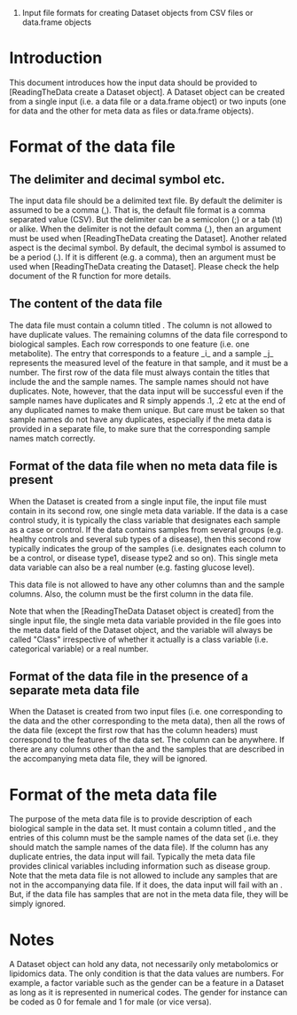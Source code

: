#Input file formats for creating Dataset objects from CSV files or data.frame objects

= Introduction =

This document introduces how the input data should be provided to [ReadingTheData create a Dataset object]. A Dataset object can be created from a single input (i.e. a data file or a data.frame object) or two inputs (one for data and the other for meta data as files or data.frame objects).

= Format of the data file =

== The delimiter and decimal symbol etc. ==

The input data file should be a delimited text file. By default the delimiter is assumed to be a comma (,). That is, the default file format is a comma separated value (CSV). But the delimiter can be a semicolon (;) or a tab (\t) or alike. When the delimiter is not the default comma (,), then an argument {{{sep}}} must be used when [ReadingTheData creating the Dataset]. Another related aspect is the decimal symbol. By default, the decimal symbol is assumed to be a period (.). If it is different (e.g. a comma), then an argument {{{dec}}} must be used when [ReadingTheData creating the Dataset]. Please check the help document of the R function {{{read.table}}} for more details.

== The content of the data file ==

The data file must contain a column titled {{{ID}}}. The {{{ID}}} column is not allowed to have duplicate values. The remaining columns of the data file correspond to biological samples. Each row corresponds to one feature (i.e. one metabolite). The entry that corresponds to a feature _i_ and a sample _j_ represents the measured level of the feature in that sample, and it must be a number. The first row of the data file must always contain the titles that include the {{{ID}}} and the sample names. The sample names should not have duplicates. Note, however, that the data input will be successful even if the sample names have duplicates and R simply appends .1, .2 etc at the end of any duplicated names to make them unique. But care must be taken so that sample names do not have any duplicates, especially if the meta data is provided in a separate file, to make sure that the corresponding sample names match correctly.

== Format of the data file when no meta data file is present ==

When the Dataset is created from a single input file, the input file must contain in its second row, one single meta data variable. If the data is a case control study, it is typically the class variable that designates each sample as a case or control. If the data contains samples from several groups (e.g. healthy controls and several sub types of a disease), then this second row typically indicates the group of the samples (i.e. designates each column to be a control, or disease type1, disease type2 and so on). This single meta data variable can also be a real number (e.g. fasting glucose level).

This data file is not allowed to have any other columns than {{{ID}}} and the sample columns. Also, the {{{ID}}} column must be the first column in the data file.

Note that when the [ReadingTheData Dataset object is created] from the single input file, the single meta data variable provided in the file goes into the meta data field of the Dataset object, and the variable will always be called "Class" irrespective of whether it actually is a class variable (i.e. categorical variable) or a real number.

== Format of the data file in the presence of a separate meta data file ==

When the Dataset is created from two input files (i.e. one corresponding to the data and the other corresponding to the meta data), then all the rows of the data file (except the first row that has the column headers) must correspond to the features of the data set. The {{{ID}}} column can be anywhere. If there are any columns other than the {{{ID}}} and the samples that are described in the accompanying meta data file, they will be ignored.

= Format of the meta data file =

The purpose of the meta data file is to provide description of each biological sample in the data set. It must contain a column titled {{{SampleName}}}, and the entries of this column must be the sample names of the data set (i.e. they should match the sample names of the data file). If the {{{SampleName}}} column has any duplicate entries, the data input will fail. Typically the meta data file provides clinical variables including information such as disease group. Note that the meta data file is not allowed to include any samples that are not in the accompanying data file. If it does, the data input will fail with an {{{index out of bounds error}}}. But, if the data file has samples that are not in the meta data file, they will be simply ignored.

= Notes =
A Dataset object can hold any data, not necessarily only metabolomics or lipidomics data. The only condition is that the data values are numbers. For example, a factor variable such as the gender can be a feature in a Dataset as long as it is represented in numerical codes. The gender for instance can be coded as 0 for female and 1 for male (or vice versa).